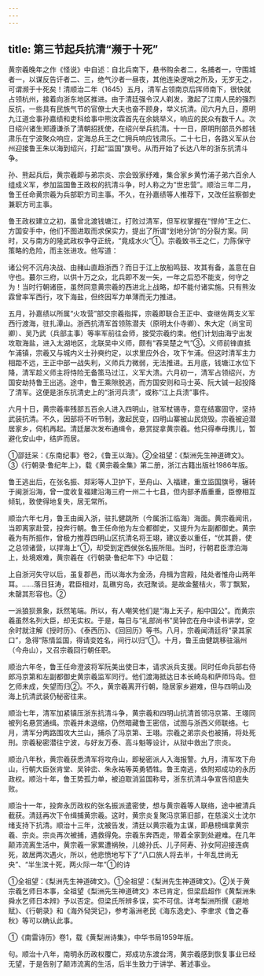 ```yaml
---
---
---
```

title: 第三节起兵抗清“濒于十死”
---



黄宗羲晚年之作《怪说》中自述：自北兵南下，悬书购余者二，名捕者一，守围城者一，以谋反告讦者二、三，绝气沙者一昼夜，其他连染逻哨之所及，无岁无之，可谓濒于十死矣！清顺治二年（1645）五月，清军占领南京后挥师南下，很快就占领杭州，接着向浙东地区推进。由于清廷强令汉人剃发，激起了江南人民的强烈反抗，一些具有民族气节的官僚士大夫也奋不顾身，举义抗清。闰六月九日，原明九江道佥事孙嘉绩和吏科给事中熊汝霖首先在余姚举义，响应的民众有数千人。次日绍兴诸生郑遵谦杀了清朝招抚使，在绍兴举兵抗清。十一日，原明刑部员外郎钱肃乐在宁波聚众响应，定海总兵王之仁拥兵响应钱肃乐。二十七日，各路义军从台州迎接鲁王朱以海到绍兴，打起“监国”旗号。从而开始了长达八年的浙东抗清斗争。

孙、熊起兵后，黄宗羲即与弟宗炎、宗会毁家纾难，集合家乡黄竹浦子弟六百余人组成义军，参加监国鲁王政权的抗清斗争，时人称之为“世忠营”。顺治三年二月，鲁王任命黄宗羲为兵部职方司主事。不久，在孙嘉绩等人推荐下，又改任监察御史兼职方司主事。

鲁王政权建立之初，虽曾北渡钱塘江，打败过清军，但军权掌握在“悍帅”王之仁、方国安手中，他们不图进取而求保实力，提出了所谓“划地分饷”的分裂方案。同时，又与南方的隆武政权争夺正统，“竟成水火”①。宗羲致书王之仁，力陈保守策略的危险，而主张进攻。他写道：

诸公何不沉舟决战、由赭山直趋浙西？而日于江上放船鸣鼓、攻其有备，盖意在自守也。蕞尔三府，以供十万之众，北兵即不发一矢，一年之后恐不能支，何守之为！当时行朝诸臣，虽然同意黄宗羲的西进北上战略，却不能付诸实施。只有熊汝霖曾率军西行，攻下海盐，但终因军力单薄而无力推进。

五月，孙嘉绩以所属“火攻营”部交宗羲指挥，宗羲即联合王正中、查继佐两支义军西行渡海，驻扎潭山。浙西抗清军首领陈潜夫（原明太仆寺卿）、朱大定（尚宝司卿）、吴乃武（兵部主事）等率军前往会师，接受宗羲约束。他们计划由海宁出发攻取海盐，进入太湖地区，北联吴中义师，颇有“吞吴楚之气”③。义师前锋直抵乍浦镇，宗羲又与城内义士孙奭约定，以求里应外合，攻下乍浦。但这时清军主力相距不远，王正中部一战失利，义师兵力微弱，无法推进。五月底，钱塘江水位下降，清军趁义师主将恃险无备策马过江，义军大溃。六月初一，清军占领绍兴，方国安劫持鲁王出逃。途中，鲁王乘隙脱逃，而方国安则和马士英、阮大铖一起投降了清军。这便是浙东抗清史上的“浙河兵溃”，或称“江上兵溃”事件。

六月十日，黄宗羲率残部五百余人进入四明山，驻军杖锡寺，意在结寨固守，坚持武装抗清。不久，因部将不听节制，激起民变，四明山寨被山民烧毁。宗羲被迫潜居家乡，伺机再起。清廷屡次发布通缉令，悬赏捉拿黄宗羲。他只得奉母携儿，暂避化安山中，结庐而居。

①邵廷采：《东南纪事》卷2，《鲁王以海》。②全祖望：《梨洲先生神道碑文》。③《行朝录·鲁纪年上》，载《黄宗羲全集》第二册，浙江古籍出版社1986年版。

鲁王逃出后，在张名振、郑彩等人卫护下，至舟山、入福建，重立监国旗号，辗转于闽浙沿海，曾一度收复福建沿海三府一州二十七县，但内部矛盾重重，臣僚相互倾轧，致使得地复失，居无常所。

顺治六年七月，鲁王由闽入浙，驻扎健跳所（今属浙江临海）海面。黄宗羲闻讯，当即离家赴营，投奔行朝。鲁王任命他为左佥都御史，又提升为左副都御史。黄宗羲为有所振作，曾极力推荐四明山区抗清名将王翊，建议委以重任，“优其爵，使之总领诸营，以捍海上”①，却受到定西侯张名振所阻。当时，行朝君臣漂泊海上，处境艰难，黄宗羲在《行朝录·鲁纪年下》中记载：

上自浙河失守以后，虽复郡邑，而以海水为金汤，舟楫为宫殿，陆处者惟舟山两年耳。……落日狂涛，君臣相对，乱礁穷岛，衣冠聚谈。是故金鳌桔火，零丁飘絮，未罄其形容也。②

一派狼狈景象，跃然笔端。所以，有人嘲笑他们是“海上天子，船中国公”。而黄宗羲虽然名列大臣，却无实权。于是，每日与“礼部尚书”吴钟峦在舟中读书讲学，空余时就注解《授时历》、《泰西历》、《回回历》等书。八月，宗羲闻清廷将“录其家口”，急得“陈情监国，得请变姓名，间行以归”①。十月，鲁王由健跳移驻滃州（今舟山），又召宗羲回行朝任职。

顺治六年冬，鲁王任命澄波将军阮美出使日本，请求派兵支援。同时任命兵部右侍郎冯京第和左副都御史黄宗羲监军同行。他们渡海抵达日本长崎岛和萨师玛岛。但乞师未成，失望而归②。不久，黄宗羲离开行朝，隐居家乡避难，但与四明山及海上抗清武装仍秘密往来。

顺治七年，清军加紧镇压浙东抗清斗争，黄宗羲和四明山抗清首领冯京第、王翊同被列名悬赏通缉。宗羲并未退缩，仍然暗藏鲁王密信，试图与浙西义师联络。七月，清军分两路围攻大兰山，捕杀了冯京第、王翊。宗羲之弟宗炎也被捕，将处死刑。宗羲秘密潜往宁波，与好友万泰、高斗魁等设计，从狱中救出了宗炎。

顺治八年秋，黄宗羲获悉清军将攻舟山，即秘密派人入海报警。九月，清军攻下舟山，行朝大臣张肯堂、吴钟峦、朱永祐等英勇牺牲。鲁王南逃，依附郑成功的永历政权。顺治十年，鲁王势孤力单，被迫取消监国称号，浙东抗清斗争宣告彻底失败。

顺治十一年，投奔永历政权的张名振派遣密使，想与黄宗羲等人联络，途中被清兵截获。清廷再次下令缉捕黄宗羲。这时，黄宗炎复聚冯京第旧部，在慈溪义士沈尔绪支持下抗清。顺治十三年，沈被告发，清廷以黄宗羲为主谋，即悬榜缉拿黄宗羲、宗炎。宗炎再次被捕，遇救得免。宗羲东奔西走，带着全家到处避难。在几年颠沛流离生活中，黄宗羲一家累遭祸殃，儿媳孙氏、儿子阿寿、孙女阿迎接连病死，故居两次遇火，所以，他悲愤地写下了“八口旅人将去半，十年乱世尚无央”、“半生滨十死，两火际一年”①的诗

①全祖望：《梨洲先生神道碑文》。①全祖望：《梨洲先生神道碑文》。②关于黄宗羲乞师日本事，全祖望《梨洲先生神道碑文》本已肯定，但梁启超作《黄梨洲朱舜水乞师日本辨》予以否定。但梁氏所辨多误，实不可信。详考梨洲所撰《避地赋》、《行朝录》和《海外恸哭记》，参考滃洲老民《海东逸史》、李聿求《鲁之春秋》等可以确认此事。

①《南雷诗历》卷1，载《黄梨洲诗集》，中华书局1959年版。

句。顺治十八年，南明永历政权覆亡，郑成功东渡台湾，黄宗羲感到恢复事业已经无望，于是告别了颠沛流离的生活，后半生致力于讲学、著述事业。